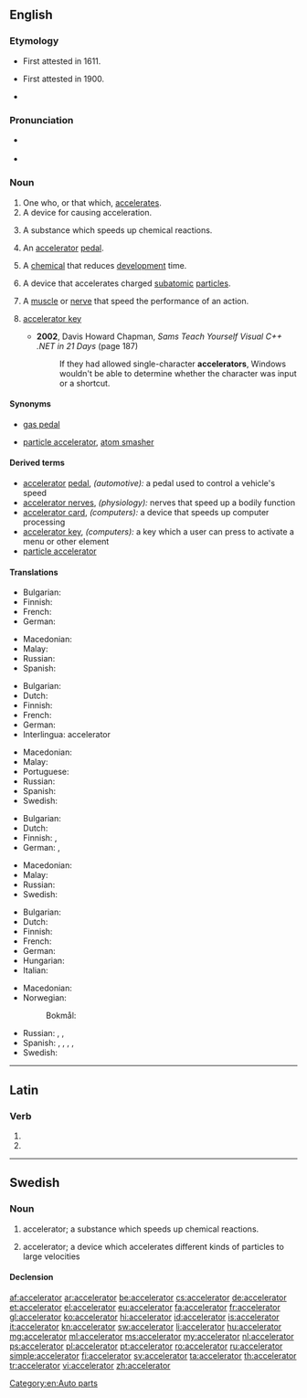 ==English==

===Etymology===
* First attested in 1611.
* {{sense|motor vehicle}} First attested in 1900.
* {{suffix|accelerate|or}}

===Pronunciation===
* {{a|US}} {{IPA|/æk.ˈsɛl.ə.ˌɹeɪ.tɚ/|/æk.ˈsɛl.ə.ˌɹeɪt.ɚ/|/ɪk.ˈsɛl.ə.ˌɹeɪt.ɚ/}}
* {{audio|en-us-accelerator.ogg|Audio (US)}}

===Noun===
{{en-noun}}

# One who, or that which, [[accelerate]]s.
# A device for causing acceleration.
# {{context|chemistry|lang=en}} A substance which speeds up chemical reactions.
# {{context|vehicle|lang=en}} An [[accelerator]] [[pedal]].
# {{context|photography|lang=en}} A [[chemical]] that reduces [[development]] time.
# {{context|physics|lang=en}} A device that accelerates charged [[subatomic]] [[particles]].
# {{context|physiology|medical|lang=en}} A [[muscle]] or [[nerve]] that speed the performance of an action.
# {{context|computing|lang=en}} [[accelerator key]]
#* '''2002''', Davis Howard Chapman, ''Sams Teach Yourself Visual C++ .NET in 21 Days'' (page 187)
#*: If they had allowed single-character '''accelerators''', Windows wouldn't be able to determine whether the character was input or a shortcut.

====Synonyms====
* {{sense|accelerator pedal|US}} [[gas pedal]]
* {{sense|accelerates subatomic particles}} [[particle accelerator]], [[atom smasher]]

====Derived terms====
* [[accelerator]] [[pedal]], ''(automotive):'' a pedal used to control a vehicle's speed
* [[accelerator nerves]], ''(physiology):'' nerves that speed up a bodily function
* [[accelerator card]], ''(computers):'' a device that speeds up computer processing
* [[accelerator key]], ''(computers):''  a key which a user can press to activate a menu or other element
* [[particle accelerator]]

====Translations====
{{trans-top|one who, or that which, accelerates}}
* Bulgarian: {{t-|bg|ускорител}}
* Finnish: {{t-|fi|kiihdyttäjä}}
* French: {{t+|fr|accélérateur|m}}
* German: {{t-|de|Beschleuniger|m}}
{{trans-mid}}
* Macedonian: {{t-|mk|забрзувач|m|tr=zab'rzuvač}}
* Malay: {{t-|ms|pemecut}}
* Russian: {{t+|ru|ускоритель|m|sc=Cyrl|tr=uskorítel'}}
* Spanish: {{t+|es|acelerador|m}}
{{trans-bottom}}

{{trans-top|a device for causing acceleration}}
* Bulgarian: {{t-|bg|ускорител}}
* Dutch: {{t-|nl|versneller|m}}
* Finnish: {{t-|fi|kiihdytin}}
* French: {{t+|fr|accélérateur|m}}
* German: {{t-|de|Beschleuniger|m}}
* Interlingua: accelerator
{{trans-mid}}
* Macedonian: {{t-|mk|забрзувач|m|tr=zab'rzuvač}}
* Malay: {{t-|ms|pemecut}}
* Portuguese: {{t+|pt|acelerador}}
* Russian: {{t+|ru|ускоритель|m|sc=Cyrl|tr=uskorítel'}}
* Spanish: {{t+|es|acelerador|m}}
* Swedish: {{t+|sv|accelerator|c}}
{{trans-bottom}}

{{trans-top|a substance which speeds up chemical reactions}}
* Bulgarian: {{t+|bg|катализатор}}
* Dutch: {{t+|nl|katalysator|m}}
* Finnish: {{t+|fi|katalyytti}},  {{t-|fi|kiihdytin}}
* German: {{t-|de|Beschleuniger|m}}, {{t+|de|Katalysator|m}}
{{trans-mid}}
* Macedonian: {{t-|mk|катализатор|m|tr=katalizátor}}
* Malay: {{t-|ms|pencepat}}
* Russian: {{t+|ru|катализатор|m|tr=katalizátor}}
* Swedish: {{t+|sv|accelerator|c}}
{{trans-bottom}}

{{trans-top|accelerator pedal}}
* Bulgarian: {{t-|bg|педал за газта}}
* Dutch: {{t+|nl|gaspedaal|n}}
* Finnish: {{t-|fi|kaasupoljin}}
* French: {{t+|fr|accélérateur|m}}
* German: {{t+|de|Gaspedal|n}}
* Hungarian: {{t+|hu|gázpedál}}
* Italian: {{t+|it|acceleratore}}
{{trans-mid}}
* Macedonian: {{t-|mk|педал за гас|m|tr=pédal za gas}}
* Norwegian:
*: Bokmål: {{t|nb|gasspedal|m}}
* Russian: {{t-|ru|педаль газа|f|sc=Cyrl|tr=pedál' gáza}}, {{t+|ru|газ|m|sc=Cyrl|tr=gaz}}, {{t+|ru|акселератор|m|sc=Cyrl|tr=akselerátor}}
* Spanish: {{t+|es|acelerador|m}}, {{qualifier|colloquial, Chile}} {{t+|es|chala|f}}, {{t+|es|chancla|f}}  {{qualifier|Costa Rica}}, {{t+|es|chancleta|f}} {{qualifier|Colombia}}, {{t+|es|chola|f}} {{qualifier|Venezuela}}
* Swedish: {{t-|sv|gaspedal|c}}
{{trans-bottom}}

[[Category:en:Auto parts]]

----

==Latin==

===Verb===
{{la-verb-form|accelerātor}}

# {{conjugation of|accelero|accelerō|2|s|fut|pass|imp|lang=la}}
# {{conjugation of|accelero|accelerō|3|s|fut|pass|imp|lang=la}}

----

==Swedish==

===Noun===
{{sv-noun|c}}

# {{context|lang=sv|chemistry}} accelerator; a substance which speeds up chemical reactions.
# {{context|lang=sv|physics}} accelerator; a device which accelerates different kinds of particles to large velocities

====Declension====
{{sv-noun-reg-r-c|3=acceleratore}}

[[af:accelerator]]
[[ar:accelerator]]
[[be:accelerator]]
[[cs:accelerator]]
[[de:accelerator]]
[[et:accelerator]]
[[el:accelerator]]
[[eu:accelerator]]
[[fa:accelerator]]
[[fr:accelerator]]
[[gl:accelerator]]
[[ko:accelerator]]
[[hi:accelerator]]
[[id:accelerator]]
[[is:accelerator]]
[[it:accelerator]]
[[kn:accelerator]]
[[sw:accelerator]]
[[li:accelerator]]
[[hu:accelerator]]
[[mg:accelerator]]
[[ml:accelerator]]
[[ms:accelerator]]
[[my:accelerator]]
[[nl:accelerator]]
[[ps:accelerator]]
[[pl:accelerator]]
[[pt:accelerator]]
[[ro:accelerator]]
[[ru:accelerator]]
[[simple:accelerator]]
[[fi:accelerator]]
[[sv:accelerator]]
[[ta:accelerator]]
[[th:accelerator]]
[[tr:accelerator]]
[[vi:accelerator]]
[[zh:accelerator]]